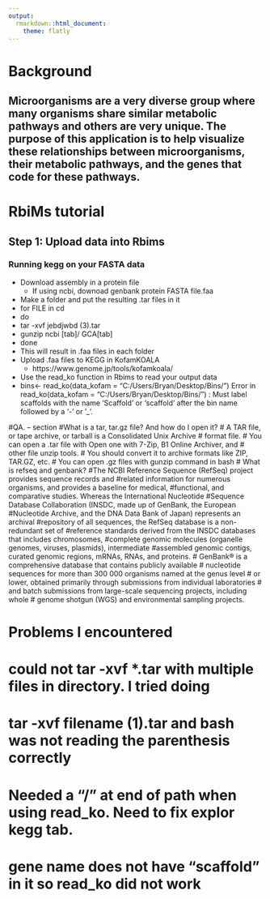 ```yaml
---
output: 
  rmarkdown::html_document:
    theme: flatly
---
```



# Background
## Microorganisms are a very diverse group where many organisms share similar metabolic pathways and others are very unique. The purpose of this application is to help visualize these relationships between microorganisms, their metabolic pathways, and the genes that code for these pathways. 


# RbiMs tutorial
## Step 1: Upload data into Rbims
### Running kegg on your FASTA data
* Download assembly in a protein file
  + If using ncbi, downoad genbank protein FASTA file.faa
* Make a folder and put the resulting .tar files in it
* for FILE in cd
* do 
* tar -xvf jebdjwbd (3).tar
* gunzip ncbi [tab]/ GCA[tab]
* done
* This will result in .faa files in each folder
* Upload .faa files to KEGG in KofamKOALA
  + https://www.genome.jp/tools/kofamkoala/
* Use the read_ko function in Rbims to read your output data
* bins<- read_ko(data_kofam = "C:/Users/Bryan/Desktop/Bins/")
Error in read_ko(data_kofam = "C:/Users/Bryan/Desktop/Bins/") : 
  Must label scaffolds with the name 'Scaffold' or 'scaffold' after 
  the bin name followed by a '-' or '_'.

#QA. – section
#What is a tar, tar.gz file? And how do I open it?
# A TAR file, or tape archive, or tarball is a Consolidated Unix Archive 
# format file.
# You can open a .tar file with Open one with 7-Zip, B1 Online Archiver, and 
# other file unzip tools.
# You should convert it to archive formats like ZIP, TAR.GZ, etc.
# You can open .gz files with gunzip command in bash
# What is refseq and genbank?
#The NCBI Reference Sequence (RefSeq) project provides sequence records and 
#related information for numerous organisms, and provides a baseline for medical,
#functional, and comparative studies. Whereas the International Nucleotide 
#Sequence Database Collaboration (INSDC, made up of GenBank, the European 
#Nucleotide Archive, and the DNA Data Bank of Japan) represents an archival
#repository of all sequences, the RefSeq database is a non-redundant set of 
#reference standards derived from the INSDC databases that includes chromosomes, 
#complete genomic molecules (organelle genomes, viruses, plasmids), intermediate 
#assembled genomic contigs, curated genomic regions, mRNAs, RNAs, and proteins.
# GenBank® is a comprehensive database that contains publicly available 
# nucleotide sequences for more than 300 000 organisms named at the genus level
# or lower, obtained primarily through submissions from individual laboratories 
# and batch submissions from large-scale sequencing projects, including whole 
# genome shotgun (WGS) and environmental sampling projects. 

# Problems I encountered
# could not tar -xvf *.tar with multiple files in directory. I tried doing 
# tar -xvf filename (1).tar and bash was not reading the parenthesis correctly
# Needed a "/" at end of path when using read_ko. Need to fix explor kegg tab.
# gene name does not have "scaffold" in it so read_ko did not work

```r

```


